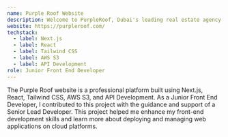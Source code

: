 ```yaml
---
name: Purple Roof Website
description: Welcome to PurpleRoof, Dubai's leading real estate agency. They are dedicated to transforming your property experience with top-notch property advertisement and personalized mortgage services. Their extensive portfolio caters to diverse needs, ensuring a seamless and rewarding journey for every client. They're not just about transactions; they're about building lasting relationships and creating real value.
website: https://purpleroof.com/
techstack:
  - label: Next.js
  - label: React
  - label: Tailwind CSS
  - label: AWS S3
  - label: API Development
role: Junior Front End Developer
---
```

The Purple Roof website is a professional platform built using Next.js, React, Tailwind CSS, AWS S3, and API Development. As a Junior Front End Developer, I contributed to this project with the guidance and support of a Senior Lead Developer. This project helped me enhance my front-end development skills and learn more about deploying and managing web applications on cloud platforms.
